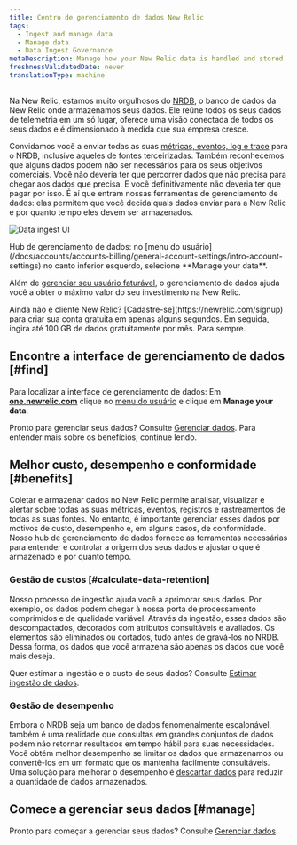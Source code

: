 ```yaml
---
title: Centro de gerenciamento de dados New Relic
tags:
  - Ingest and manage data
  - Manage data
  - Data Ingest Governance
metaDescription: Manage how your New Relic data is handled and stored.
freshnessValidatedDate: never
translationType: machine
---
```


Na New Relic, estamos muito orgulhosos do [NRDB](/docs/telemetry-data-platform/ingest-manage-data/get-started/nrdb-horsepower-under-hood), o banco de dados da New Relic onde armazenamos seus dados. Ele reúne todos os seus dados de telemetria em um só lugar, oferece uma visão conectada de todos os seus dados e é dimensionado à medida que sua empresa cresce.

Convidamos você a enviar todas as suas [métricas, eventos, log e trace](/docs/data-apis/understand-data/new-relic-data-types) para o NRDB, inclusive aqueles de fontes terceirizadas. Também reconhecemos que alguns dados podem não ser necessários para os seus objetivos comerciais. Você não deveria ter que percorrer dados que não precisa para chegar aos dados que precisa. E você definitivamente não deveria ter que pagar por isso. É aí que entram nossas ferramentas de gerenciamento de dados: elas permitem que você decida quais dados enviar para a New Relic e por quanto tempo eles devem ser armazenados.

<img
  title="Data ingest UI"
  alt="Data ingest UI"
  src="/images/accounts_screenshot-full_data-ingest-UI.webp"
/>

<figcaption>
  Hub de gerenciamento de dados: no [menu do usuário](/docs/accounts/accounts-billing/general-account-settings/intro-account-settings) no canto inferior esquerdo, selecione <DNT>**Manage your data**</DNT>.
</figcaption>

Além de [gerenciar seu usuário faturável](/docs/accounts/accounts-billing/new-relic-one-user-management/introduction-managing-users), o gerenciamento de dados ajuda você a obter o máximo valor do seu investimento na New Relic.

<Callout variant="important">
  Ainda não é cliente New Relic? [Cadastre-se](https://newrelic.com/signup) para criar sua conta gratuita em apenas alguns segundos. Em seguida, ingira até 100 GB de dados gratuitamente por mês. Para sempre.
</Callout>

## Encontre a interface de gerenciamento de dados [#find]

Para localizar a interface de gerenciamento de dados: Em <DNT>**[one.newrelic.com](https://one.newrelic.com/all-capabilities)**</DNT> clique no [menu do usuário](/docs/accounts/accounts-billing/general-account-settings/intro-account-settings) e clique em <DNT>**Manage your data**</DNT>.

Pronto para gerenciar seus dados? Consulte [Gerenciar dados](/docs/data-apis/manage-data/manage-data-coming-new-relic). Para entender mais sobre os benefícios, continue lendo.

## Melhor custo, desempenho e conformidade [#benefits]

Coletar e armazenar dados no New Relic permite analisar, visualizar e alertar sobre todas as suas métricas, eventos, registros e rastreamentos de todas as suas fontes. No entanto, é importante gerenciar esses dados por motivos de custo, desempenho e, em alguns casos, de conformidade. Nosso hub de gerenciamento de dados fornece as ferramentas necessárias para entender e controlar a origem dos seus dados e ajustar o que é armazenado e por quanto tempo.

### Gestão de custos [#calculate-data-retention]

Nosso processo de ingestão ajuda você a aprimorar seus dados. Por exemplo, os dados podem chegar à nossa porta de processamento comprimidos e de qualidade variável. Através da ingestão, esses dados são descompactados, decorados com atributos consultáveis e avaliados. Os elementos são eliminados ou cortados, tudo antes de gravá-los no NRDB. Dessa forma, os dados que você armazena são apenas os dados que você mais deseja.

Quer estimar a ingestão e o custo de seus dados? Consulte [Estimar ingestão de dados](https://newrelic.com/blog/nerdlog/estimate-data-cost).

### Gestão de desempenho

Embora o NRDB seja um banco de dados fenomenalmente escalonável, também é uma realidade que consultas em grandes conjuntos de dados podem não retornar resultados em tempo hábil para suas necessidades. Você obtém melhor desempenho se limitar os dados que armazenamos ou convertê-los em um formato que os mantenha facilmente consultáveis. Uma solução para melhorar o desempenho é [descartar dados](/docs/accounts/accounts/data-management/drop-data-using-nerdgraph) para reduzir a quantidade de dados armazenados.

## Comece a gerenciar seus dados [#manage]

Pronto para começar a gerenciar seus dados? Consulte [Gerenciar dados](/docs/data-apis/manage-data/manage-data-coming-new-relic).
